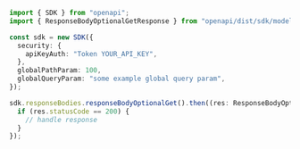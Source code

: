 ```typescript showLineNumbers copy filename="Response Body Optional Get usage example"
import { SDK } from "openapi";
import { ResponseBodyOptionalGetResponse } from "openapi/dist/sdk/models/operations";

const sdk = new SDK({
  security: {
    apiKeyAuth: "Token YOUR_API_KEY",
  },
  globalPathParam: 100,
  globalQueryParam: "some example global query param",
});

sdk.responseBodies.responseBodyOptionalGet().then((res: ResponseBodyOptionalGetResponse) => {
  if (res.statusCode == 200) {
    // handle response
  }
});
```
